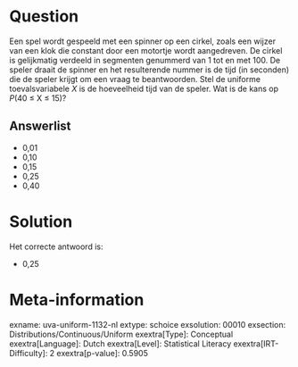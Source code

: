 Question
========

Een spel wordt gespeeld met een spinner op een cirkel, zoals een wijzer
van een klok die constant door een motortje wordt aangedreven. De cirkel
is gelijkmatig verdeeld in segmenten genummerd van 1 tot en met 100. De
speler draait de spinner en het resulterende nummer is de tijd (in
seconden) die de speler krijgt om een vraag te beantwoorden. Stel de
uniforme toevalsvariabele *X* is de hoeveelheid tijd van de speler. Wat
is de kans op *P*(40 ≤ X ≤ 15)?

Answerlist
----------

* 0,01
* 0,10
* 0,15
* 0,25
* 0,40

Solution
========

Het correcte antwoord is: 

* 0,25

Meta-information
================
exname: uva-uniform-1132-nl
extype: schoice
exsolution: 00010
exsection: Distributions/Continuous/Uniform
exextra[Type]: Conceptual
exextra[Language]: Dutch
exextra[Level]: Statistical Literacy
exextra[IRT-Difficulty]: 2
exextra[p-value]: 0.5905
